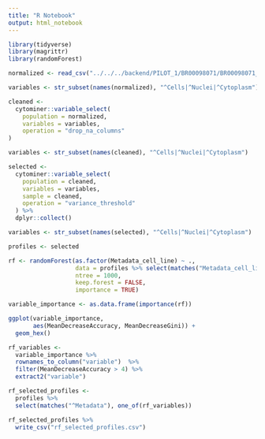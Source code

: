 ```yaml
---
title: "R Notebook"
output: html_notebook
---
```



```r
library(tidyverse)
library(magrittr)
library(randomForest)
```


```r
normalized <- read_csv("../../../backend/PILOT_1/BR00098071/BR00098071_normalized.csv", progress = FALSE)

variables <- str_subset(names(normalized), "^Cells|^Nuclei|^Cytoplasm")
```


```r
cleaned <-
  cytominer::variable_select(
    population = normalized,
    variables = variables,
    operation = "drop_na_columns"
)

variables <- str_subset(names(cleaned), "^Cells|^Nuclei|^Cytoplasm")

```

```r
selected <-
  cytominer::variable_select(
    population = cleaned,
    variables = variables,
    sample = cleaned,
    operation = "variance_threshold"
  ) %>%
  dplyr::collect()

variables <- str_subset(names(selected), "^Cells|^Nuclei|^Cytoplasm")

```


```r
profiles <- selected

rf <- randomForest(as.factor(Metadata_cell_line) ~ ., 
                   data = profiles %>% select(matches("Metadata_cell_line|^Cells|^Cytoplasm|^Nuclei")), 
                   ntree = 1000,
                   keep.forest = FALSE, 
                   importance = TRUE)

variable_importance <- as.data.frame(importance(rf))

```


```r
ggplot(variable_importance, 
       aes(MeanDecreaseAccuracy, MeanDecreaseGini)) + 
  geom_hex()

rf_variables <- 
  variable_importance %>%
  rownames_to_column("variable")  %>%
  filter(MeanDecreaseAccuracy > 4) %>%
  extract2("variable")

rf_selected_profiles <-
  profiles %>%
  select(matches("^Metadata"), one_of(rf_variables))

rf_selected_profiles %>%
  write_csv("rf_selected_profiles.csv")

```



